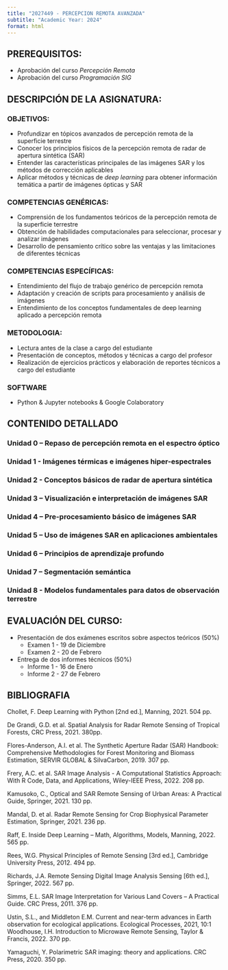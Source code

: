 ```yaml
---
title: "2027449 - PERCEPCION REMOTA AVANZADA"
subtitle: "Academic Year: 2024"
format: html
---
```

## PREREQUISITOS:
- Aprobación del curso *Percepción Remota*
- Aprobación del curso *Programación SIG*

## DESCRIPCIÓN DE LA ASIGNATURA:
::: {.callout-important collapse=false}
### OBJETIVOS:
-	Profundizar en tópicos avanzados  de percepción remota de la superficie terrestre 
-	Conocer los principios físicos de la percepción remota de radar de apertura sintética (SAR)
-	Entender las características principales de las imágenes SAR y los métodos de corrección aplicables
-	Aplicar métodos y técnicas de *deep learning* para obtener información temática a partir de imágenes ópticas y SAR

### COMPETENCIAS GENÉRICAS: 
-	Comprensión de los fundamentos teóricos de la percepción remota de la superficie terrestre
-	Obtención de habilidades computacionales para seleccionar, procesar y analizar imágenes
-	Desarrollo de pensamiento crítico sobre las ventajas y las limitaciones de diferentes técnicas

### COMPETENCIAS ESPECÍFICAS:
- Entendimiento del flujo de trabajo genérico  de percepción remota
- Adaptación y creación de scripts para  procesamiento y análisis de imágenes
-	Entendimiento de los conceptos fundamentales de deep learning aplicado a percepción remota

### METODOLOGIA:
-	Lectura antes de la clase a cargo del estudiante
- Presentación de conceptos, métodos y técnicas a cargo del profesor
-	Realización de ejercicios prácticos y elaboración de reportes técnicos a cargo  del estudiante

### SOFTWARE
-   Python & Jupyter notebooks & Google Colaboratory
:::


## CONTENIDO DETALLADO 

::: {.callout-important collapse=true}

### Unidad 0 –   Repaso de percepción remota en el espectro óptico

### Unidad 1 -  Imágenes térmicas e imágenes hiper-espectrales

### Unidad 2 - Conceptos básicos de radar de apertura sintética

### Unidad 3 – Visualización e interpretación de imágenes SAR 

### Unidad 4 – Pre-procesamiento básico de imágenes SAR 

### Unidad 5 –  Uso de imágenes SAR en aplicaciones ambientales

### Unidad 6 – Principios de aprendizaje profundo 

### Unidad 7 – Segmentación semántica

### Unidad 8 - Modelos fundamentales para datos de observación terrestre

:::


## EVALUACIÓN DEL CURSO: 

::: {.callout-important collapse=false}

-	Presentación de dos exámenes escritos sobre aspectos teóricos (50%)
    - Examen 1 - 19 de Diciembre
    - Examen 2 - 20 de Febrero
-	Entrega de dos informes técnicos  (50%)
    - Informe 1 - 16 de Enero
    - Informe 2 - 27 de Febrero

:::

## BIBLIOGRAFIA

::: {.callout-important collapse=true}

Chollet, F. Deep Learning with Python [2nd ed.],  Manning, 2021. 504 pp.

De Grandi, G.D. et al. Spatial Analysis for Radar Remote Sensing of Tropical Forests, CRC Press, 2021. 380pp.

Flores-Anderson, A.I. et al. The Synthetic Aperture Radar (SAR) Handbook: Comprehensive Methodologies for Forest Monitoring and Biomass Estimation,  SERVIR GLOBAL & SilvaCarbon, 2019. 307 pp.

Frery, A.C. et al. SAR Image Analysis - A Computational Statistics Approach: With R Code, Data, and Applications, Wiley-IEEE Press, 2022. 208 pp.

Kamusoko, C., Optical and SAR Remote Sensing of Urban Areas: A Practical Guide, Springer, 2021. 130 pp.

Mandal, D. et al. Radar Remote Sensing for Crop Biophysical Parameter Estimation, Springer, 2021. 236 pp.

Raff, E. Inside Deep Learning – Math, Algorithms, Models,  Manning, 2022. 565 pp.

Rees, W.G. Physical Principles of Remote Sensing [3rd ed.],  Cambridge University Press, 2012. 494 pp.

Richards, J.A. Remote Sensing Digital Image Analysis Sensing [6th ed.], Springer, 2022. 567 pp.

Simms, E.L. SAR Image Interpretation for Various Land Covers – A Practical Guide. CRC Press, 2011. 376 pp. 

Ustin, S.L., and Middleton E.M. Current and near-term advances in Earth observation for ecological applications. Ecological Processes, 2021, 10:1 
Woodhouse, I.H. Introduction to Microwave Remote Sensing, Taylor & Francis, 2022. 370 pp. 

Yamaguchi, Y. Polarimetric SAR imaging: theory and applications. CRC Press, 2020. 350 pp.

:::
